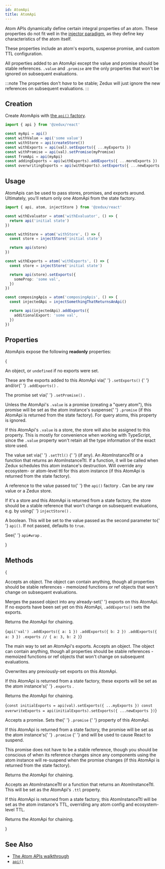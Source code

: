 ```yaml
---
id: AtomApi
title: AtomApi
---
```



Atom APIs dynamically define certain integral properties of an atom. These properties do not fit well in the [injector paradigm](../glossary#injector), as they define key characteristics of the atom itself.

These properties include an atom's exports, suspense promise, and custom TTL configuration.

All properties added to an AtomApi except the value and promise should be stable references. `.value` and `.promise` are the only properties that won't be ignored on subsequent evaluations.

:::note
The properties don't _have_ to be stable; Zedux will just ignore the new references on subsequent evaluations.
:::

## Creation

Create AtomApis with [the `api()` factory](../factories/api).

```ts
import { api } from '@zedux/react'

const myApi = api()
const withValue = api('some value')
const withStore = api(createStore())
const withExports = api(val).setExports({ ...myExports })
const withPromise = api(val).setPromise(myPromise)
const fromApi = api(myApi)
const addingExports = api(withExports).addExports({ ...moreExports })
const overwritingExports = api(withExports).setExports({ ...newExports })
```

## Usage

AtomApis can be used to pass stores, promises, and exports around. Ultimately, you'll return only one AtomApi from the state factory.

```ts
import { api, atom, injectStore } from '@zedux/react'

const withEvaluator = atom('withEvaluator', () => {
  return api('initial state')
})

const withStore = atom('withStore', () => {
  const store = injectStore('initial state')

  return api(store)
})

const withExports = atom('withExports', () => {
  const store = injectStore('initial state')

  return api(store).setExports({
    someProp: 'some val',
  })
})

const composingApis = atom('composingApis', () => {
  const injectedApi = injectSomethingThatReturnsAnApi()

  return api(injectedApi).addExports({
    additionalExport: 'some val',
  })
})
```

## Properties

AtomApis expose the following **readonly** properties:

{<Legend>
  <Item name="exports">
    <p>
      An object, or <code>undefined</code> if no exports were set.
    </p>
    <p>
      These are the exports added to this AtomApi via{' '}
      <Link to="#setexports">
        <code>.setExports()</code>
      </Link>{' '}
      and/or{' '}
      <Link to="#addexports">
        <code>.addExports()</code>
      </Link>
      .
    </p>
  </Item>
  <Item name="promise">
    <p>
      The promise set via{' '}
      <Link to="#setpromise">
        <code>.setPromise()</code>
      </Link>
      .
    </p>
    <p>
      Unless the AtomApi's <code>.value</code> is a promise (creating a "query
      atom"), this promise will be set as the atom instance's suspense{' '}
      <code>.promise</code> (if this AtomApi is returned from the state
      factory). For query atoms, this property is ignored.
    </p>
  </Item>
  <Item name="store">
    <p>
      If this AtomApi's <code>.value</code> is a store, the store will also be
      assigned to this property. This is mostly for convenience when working
      with TypeScript, since the <code>.value</code> property won't retain all
      the type information of the exact store used.
    </p>
  </Item>
  <Item name="ttl">
    <p>
      The value set via{' '}
      <Link to="#setttl">
        <code>.setTtl()</code>
      </Link>{' '}
      (if any). An <Link to="../types/AtomInstanceTtl">AtomInstanceTtl</Link> or
      a function that returns an AtomInstanceTtl. If a function, it will be
      called when Zedux schedules this atom instance's destruction. Will
      override any ecosystem- or atom-level ttl for this atom instance (if this
      AtomApi is returned from the state factory).
    </p>
  </Item>
  <Item name="value">
    <p>
      A reference to the value passed to{' '}
      <Link to="../factories/api">
        the <code>api()</code> factory
      </Link>
      . Can be any raw value or a <Link to="Store">Zedux store</Link>.
    </p>
    <p>
      If it's a store and this AtomApi is returned from a state factory, the
      store should be a stable reference that won't change on subsequent
      evaluations, e.g. by using{' '}
      <Link to="../injectors/injectStore">
        <code>injectStore()</code>
      </Link>
      .
    </p>
  </Item>
  <Item name="wrap">
    <p>
      A boolean. This will be set to the value passed as the second parameter to{' '}
      <code>api()</code>. If not passed, defaults to <code>true</code>.
    </p>
    <p>
      See{' '}
      <Link to="../factories/api#wrap">
        <code>api#wrap</code>
      </Link>
      .
    </p>
  </Item>
</Legend>}

## Methods

{<Legend>
  <Item name="addExports">
    <p>
      Accepts an object. The object can contain anything, though all properties
      should be stable references - memoized functions or ref objects that won't
      change on subsequent evaluations.
    </p>
    <p>
      Merges the passed object into any already-set{' '}
      <Link to="#exports">exports</Link> on this AtomApi. If no exports have
      been set yet on this AtomApi, <code>.addExports()</code> sets the exports.
    </p>
    <p>Returns the AtomApi for chaining.</p>
    <Ts>{`api('val')
  .addExports({ a: 1 })
  .addExports({ b: 2 })
  .addExports({ a: 3 })
  .exports // { a: 3, b: 2 }`}</Ts>
  </Item>
  <Item name="setExports">
    <p>
      The main way to set an AtomApi's exports. Accepts an object. The object
      can contain anything, though all properties should be stable references -
      memoized functions or ref objects that won't change on subsequent
      evaluations.
    </p>
    <p>Overwrites any previously-set exports on this AtomApi.</p>
    <p>
      If this AtomApi is returned from a state factory, these exports will be
      set as the atom instance's{' '}
      <Link to="AtomInstance#exports">
        <code>.exports</code>
      </Link>
      .
    </p>
    <p>Returns the AtomApi for chaining.</p>
    <Ts>{`const initialExports = api(val).setExports({ ...myExports })
const overwriteExports = api(initialExports).setExports({ ...newExports })`}</Ts>
  </Item>
  <Item name="setPromise">
    <p>
      Accepts a promise. Sets the{' '}
      <Link to="#promise">
        <code>.promise</code>
      </Link>{' '}
      property of this AtomApi.
    </p>
    <p>
      If this AtomApi is returned from a state factory, the promise will be set
      as the atom instance's{' '}
      <Link to="AtomInstance#promise">
        <code>.promise</code>
      </Link>{' '}
      and will be used to cause React to suspend.
    </p>
    <p>
      This promise does not have to be a stable reference, though you should be
      conscious of when its reference changes since any components using the
      atom instance will re-suspend when the promise changes (if this AtomApi is
      returned from the state factory).
    </p>
    <p>Returns the AtomApi for chaining.</p>
  </Item>
  <Item name="setTtl">
    <p>
      Accepts an <Link to="../types/AtomInstanceTtl">AtomInstanceTtl</Link> or a
      function that returns an AtomInstanceTtl. This will be set as the
      AtomApi's <code>.ttl</code> property.
    </p>
    <p>
      If this AtomApi is returned from a state factory, this AtomInstanceTtl
      will be set as the atom instance's TTL, overriding any atom config and
      ecosystem-level TTL.
    </p>
    <p>Returns the AtomApi for chaining.</p>
  </Item>
</Legend>}

## See Also

- [The Atom APIs walkthrough](../../walkthrough/atom-apis)
- [`api()`](../factories/api)
